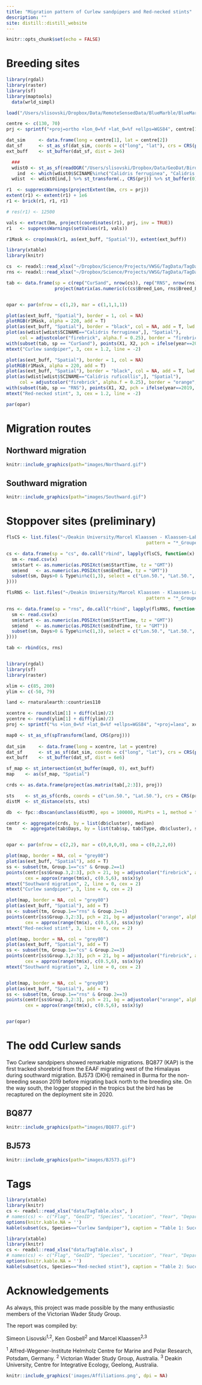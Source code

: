 ```yaml
---
title: "Migration pattern of Curlew sandpipers and Red-necked stints"
description: ""
site: distill::distill_website
---
```


```r
knitr::opts_chunk$set(echo = FALSE)
```

# Breeding sites

```r
library(rgdal)
library(raster)
library(sf)
library(maptools)
  data(wrld_simpl)

load("/Users/slisovski/Dropbox/Data/RemoteSensedData/BlueMarble/BlueMarble_Raster/BlueMarble_210.RData")

centre <- c(130, 70)
prj <- sprintf("+proj=ortho +lon_0=%f +lat_0=%f +ellps=WGS84", centre[1], centre[2])

dat_sim     <- data.frame(long = centre[1], lat = centre[2])
dat_sf      <- st_as_sf(dat_sim, coords = c("long", "lat"), crs = CRS(proj4string(wrld_simpl))) %>% st_transform(CRS(prj))
ext_buff    <- st_buffer(dat_sf, dist = 2e6)

  ###
  wdist0 <- st_as_sf(readOGR("/Users/slisovski/Dropbox/Data/GeoDat/BirdLife_Distributions/Waders/Wader_2.shp", verbose = FALSE))
    ind  <- which(wdist0$SCINAME%in%c("Calidris ferruginea", "Calidris ruficollis" ) & wdist0$SEASONAL==2)
  wdist  <- wdist0[ind,] %>% st_transform(., CRS(prj)) %>% st_buffer(0) %>% st_intersection(ext_buff)

r1  <- suppressWarnings(projectExtent(bm, crs = prj))
extent(r1) <- extent(r1) + 1e6
r1 <- brick(r1, r1, r1)

# res(r1) <- 12500

vals <- extract(bm, project(coordinates(r1), prj, inv = TRUE))
r1   <- suppressWarnings(setValues(r1, vals))

r1Mask <- crop(mask(r1, as(ext_buff, "Spatial")), extent(ext_buff))

```

```r
library(xtable)
library(knitr)

cs  <- readxl::read_xlsx("~/Dropbox/Science/Projects/VWSG/TagData/TagData_CurSand.xlsx", sheet = "Analyses")
rns <- readxl::read_xlsx("~/Dropbox/Science/Projects/VWSG/TagData/TagData_RNS.xlsx", sheet = "Analyses")

tab <- data.frame(sp = c(rep("CurSand", nrow(cs)), rep("RNS", nrow(rns))), year = c(cs$Year, rns$Year), 
                  project(matrix(as.numeric(c(cs$Breed_Lon, rns$Breed_Lon, cs$Breed_Lat, rns$Breed_Lat)), ncol = 2, byrow = F), prj))


opar <- par(mfrow = c(1,2), mar = c(1,1,1,1))

plot(as(ext_buff, "Spatial"), border = 1, col = NA)
plotRGB(r1Mask, alpha = 220, add = T)
plot(as(ext_buff, "Spatial"), border = "black", col = NA, add = T, lwd = 2)
plot(as(wdist[wdist$SCINAME=="Calidris ferruginea",], "Spatial"), 
     col = adjustcolor("firebrick", alpha.f = 0.25), border = "firebrick", add = T)
with(subset(tab, sp == "CurSand"), points(X1, X2, pch = ifelse(year==2019, 21, 22), col = "grey90", bg = adjustcolor("firebrick", alpha.f = 0.8), cex = 3))
mtext("Curlew sandpiper", 3, cex = 1.2, line = -2)

plot(as(ext_buff, "Spatial"), border = 1, col = NA)
plotRGB(r1Mask, alpha = 220, add = T)
plot(as(ext_buff, "Spatial"), border = "black", col = NA, add = T, lwd = 2)
plot(as(wdist[wdist$SCINAME=="Calidris ruficollis",], "Spatial"), 
     col = adjustcolor("firebrick", alpha.f = 0.25), border = "orange", add = T)
with(subset(tab, sp == "RNS"), points(X1, X2, pch = ifelse(year==2019, 21, 22), col = "grey90", bg = adjustcolor("orange", alpha.f = 0.8), cex = 3))
mtext("Red-necked stint", 3, cex = 1.2, line = -2)

par(opar)
```

# Migration routes

## Northward migration

```r
knitr::include_graphics(path="images/Northward.gif")
```

## Southward migration

```r
knitr::include_graphics(path="images/Southward.gif")
```

# Stoppover sites (preliminary)

```r
flsCS <- list.files("~/Deakin University/Marcel Klaassen - Klaassen-Lab/Geolocation/Results/CurlewSandpiper", 
                                                    pattern = "*_Grouped_movementSummary.csv", full.names = T)

cs <- data.frame(sp = "cs", do.call("rbind", lapply(flsCS, function(x) {
  sm <- read.csv(x)
  sm$start <- as.numeric(as.POSIXct(sm$StartTime, tz = "GMT"))
  sm$end   <- as.numeric(as.POSIXct(sm$EndTime, tz = "GMT"))
  subset(sm, Days>0 & Type%in%c(1,3), select = c("Lon.50.", "Lat.50.", "Days", "Type"))
})))

flsRNS <- list.files("~/Deakin University/Marcel Klaassen - Klaassen-Lab/Geolocation/Results/RedNeckedStint", 
                                                    pattern = "*_Grouped_movementSummary.csv", full.names = T)

rns <- data.frame(sp = "rns", do.call("rbind", lapply(flsRNS, function(x) {
  sm <- read.csv(x)
  sm$start <- as.numeric(as.POSIXct(sm$StartTime, tz = "GMT"))
  sm$end   <- as.numeric(as.POSIXct(sm$EndTime, tz = "GMT"))
  subset(sm, Days>0 & Type%in%c(1,3), select = c("Lon.50.", "Lat.50.", "Days", "Type"))
})))

tab <- rbind(cs, rns)


library(rgdal)
library(sf)
library(raster)

xlim <- c(85, 200)
ylim <- c(-50, 79)

land <- rnaturalearth::countries110

xcentre <- round(xlim[1] + diff(xlim)/2)
ycentre <- round(ylim[1] + diff(ylim)/2)
proj <- sprintf("%s +lon_0=%f +lat_0=%f +ellps=WGS84", "+proj=laea", xcentre, ycentre)

map0 <- st_as_sf(spTransform(land, CRS(proj)))
  
dat_sim     <- data.frame(long = xcentre, lat = ycentre)
dat_sf      <- st_as_sf(dat_sim, coords = c("long", "lat"), crs = CRS(proj4string(land))) %>% st_transform(CRS(proj))
ext_buff    <- st_buffer(dat_sf, dist = 6e6)

sf_map <- st_intersection(st_buffer(map0, 0), ext_buff)
map    <- as(sf_map, "Spatial")
```


```r

crds <- as.data.frame(project(as.matrix(tab[,2:3]), proj))

sts    <- st_as_sf(crds, coords = c("Lon.50.", "Lat.50."), crs = CRS(proj))
distM  <- st_distance(sts, sts)

db  <- fpc::dbscan(unclass(distM), eps = 100000, MinPts = 1, method = "dist")

centr <- aggregate(crds, by = list(db$cluster), median)
tm    <- aggregate(tab$Days, by = list(tab$sp, tab$Type, db$cluster), sum)


opar <- par(mfrow = c(2,2), mar = c(0,0,0,0), oma = c(0,2,2,0))

plot(map, border = NA, col = "grey80")
plot(as(ext_buff, "Spatial"), add = T)
ss <- subset(tm, Group.1=="cs" & Group.2==1)
points(centr[ss$Group.3,2:3], pch = 21, bg = adjustcolor("firebrick", alpha.f = 0.5),
       cex = approx(range(tm$x), c(0.5,6), ss$x)$y)
mtext("Southward migration", 2, line = 0, cex = 2)
mtext("Curlew sandpiper", 3, line = 0, cex = 2)

plot(map, border = NA, col = "grey80")
plot(as(ext_buff, "Spatial"), add = T)
ss <- subset(tm, Group.1=="rns" & Group.2==1)
points(centr[ss$Group.3,2:3], pch = 21, bg = adjustcolor("orange", alpha.f = 0.5),
       cex = approx(range(tm$x), c(0.5,6), ss$x)$y)
mtext("Red-necked stint", 3, line = 0, cex = 2)

plot(map, border = NA, col = "grey80")
plot(as(ext_buff, "Spatial"), add = T)
ss <- subset(tm, Group.1=="cs" & Group.2==3)
points(centr[ss$Group.3,2:3], pch = 21, bg = adjustcolor("firebrick", alpha.f = 0.5),
       cex = approx(range(tm$x), c(0.5,6), ss$x)$y)
mtext("Southward migration", 2, line = 0, cex = 2)


plot(map, border = NA, col = "grey80")
plot(as(ext_buff, "Spatial"), add = T)
ss <- subset(tm, Group.1=="rns" & Group.2==3)
points(centr[ss$Group.3,2:3], pch = 21, bg = adjustcolor("orange", alpha.f = 0.5),
       cex = approx(range(tm$x), c(0.5,6), ss$x)$y)


par(opar)
```

# The odd Curlew sands

Two Curlew sandpipers showed remarkable migrations. BQ877 (KAP) is the first tracked shorebrid from the EAAF migrating west of the Himalayas during southward migration. BJ573 (DKH) remained in Burma for the non-breeding season 2019 before migrating back north to the breeding site. On the way south, the logger stopped in the tropics but the bird has be recaptured on the deployment site in 2020.

## BQ877

```r
knitr::include_graphics(path="images/BQ877.gif")
```

## BJ573

```r
knitr::include_graphics(path="images/BJ573.gif")
```

# Tags

```r
library(xtable)
library(knitr)
cs <- readxl::read_xlsx("data/TagTable.xlsx", )
# names(cs) <- c("Flag", "GeoID", "Species", "Location", "Year", "Depart1", "Arrival1", "Depart2", "Arrival2")
options(knitr.kable.NA = '')
kable(subset(cs, Species=="Curlew Sandpiper"), caption = "Table 1: Succesfully retrieved Curlew sandpipers.", )
```

```r
library(xtable)
library(knitr)
cs <- readxl::read_xlsx("data/TagTable.xlsx", )
# names(cs) <- c("Flag", "GeoID", "Species", "Location", "Year", "Depart1", "Arrival1", "Depart2", "Arrival2")
options(knitr.kable.NA = '')
kable(subset(cs, Species=="Red-necked stint"), caption = "Table 2: Succesfully retrieved Red-necked stints.", )
```

# Acknowledgements

As always, this project was made possible by the many enthusiastic members of the Victorian Wader Study Group. 

The report was compiled by:

Simeon Lisovski^1,2^, Ken Gosbell^2^ and Marcel Klaassen^2,3^

^1^ Alfred-Wegener-Institute Helmholz Centre for Marine and Polar Research, Potsdam, Germany. ^2^ Victorian Wader Study Group, Australia. ^3^ Deakin University, Centre for Integrative Ecology, Geelong, Australia. \


```r
knitr::include_graphics('images/Affiliations.png', dpi = NA)
```
